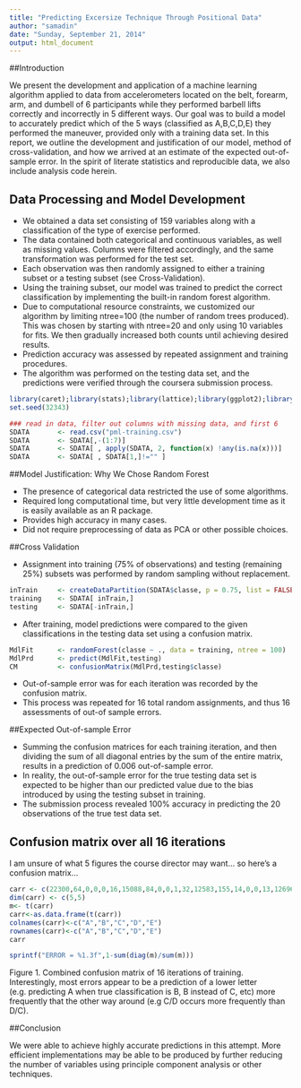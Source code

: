 ```yaml
---
title: "Predicting Excersize Technique Through Positional Data"
author: "samadin"
date: "Sunday, September 21, 2014"
output: html_document
---
```


##Introduction

We present the development and application of a machine learning algorithm applied to data from accelerometers located on the belt, forearm, arm, and dumbell of 6 participants while they performed barbell lifts correctly and incorrectly in 5 different ways. Our goal was to build a model to accurately predict which of the 5 ways (classified as A,B,C,D,E) they performed the maneuver, provided only with a training data set. In this report, we outline the development and justification of our model, method of cross-validation, and how we arrived at an estimate of the expected out-of-sample error. In the spirit of literate statistics and reproducible data, we also include analysis code herein.

## Data Processing and Model Development

- We obtained a data set consisting of 159 variables along with a classification of the type of exercise performed. 
- The data contained both categorical and continuous variables, as well as missing values. Columns were filtered accordingly, and the same transformation was performed for the test set.
- Each observation was then randomly assigned to either a training subset or a testing subset (see Cross-Validation).
- Using the training subset, our model was trained to predict the correct classification by implementing the built-in random forest algorithm.
- Due to computational resource constraints, we customized our algorithm by limiting ntree=100 (the number of random trees produced). This was chosen by starting with ntree=20 and only using 10 variables for fits. We then gradually increased both counts until achieving desired results.
- Prediction accuracy was assessed by repeated assignment and training procedures.
- The algorithm was performed on the testing data set, and the predictions were verified through the coursera submission process.

```r
library(caret);library(stats);library(lattice);library(ggplot2);library(randomForest)
set.seed(32343)

### read in data, filter out columns with missing data, and first 6
SDATA       <- read.csv("pml-training.csv")         
SDATA       <- SDATA[,-(1:7)]
SDATA       <- SDATA[ , apply(SDATA, 2, function(x) !any(is.na(x)))]
SDATA       <- SDATA[ , SDATA[1,]!="" ]
```

##Model Justification: Why We Chose Random Forest

- The presence of categorical data restricted the use of some algorithms.
- Required long computational time, but very little development time as it is easily available as an R package.
- Provides high accuracy in many cases.
- Did not require preprocessing of data as PCA or other possible choices.

##Cross Validation

- Assignment into training (75% of observations) and testing (remaining 25%) subsets was performed by random sampling without replacement. 
```r
inTrain     <- createDataPartition(SDATA$classe, p = 0.75, list = FALSE)
training    <- SDATA[ inTrain,]
testing     <- SDATA[-inTrain,]
```
- After training, model predictions were compared to the given classifications in the testing data set using a confusion matrix.
```r
MdlFit      <- randomForest(classe ~ ., data = training, ntree = 100) 
MdlPrd      <- predict(MdlFit,testing)
CM          <- confusionMatrix(MdlPrd,testing$classe)
```
- Out-of-sample error was for each iteration was recorded by the confusion matrix.
- This process was repeated for 16 total random assignments, and thus 16 assessments of out-of sample errors.

##Expected Out-of-sample Error

- Summing the confusion matrices for each training iteration, and then dividing the sum of all diagonal entries by the sum of the entire matrix, results in a prediction of 0.006 out-of-sample error.
- In reality, the out-of-sample error for the true testing data set is expected to be higher than our predicted value due to the bias introduced by using the testing subset in training.
- The submission process revealed 100% accuracy in predicting the 20 observations of the true test data set.

## Confusion matrix over all 16 iterations

I am unsure of what 5 figures the course director may want... so here's a confusion matrix...

```r
carr <- c(22300,64,0,0,0,16,15088,84,0,0,1,32,12583,155,14,0,0,13,12696,33,3,0,0,13,14369)
dim(carr) <- c(5,5)
m<- t(carr)
carr<-as.data.frame(t(carr))
colnames(carr)<-c("A","B","C","D","E")
rownames(carr)<-c("A","B","C","D","E")
carr

sprintf("ERROR = %1.3f",1-sum(diag(m)/sum(m)))
```
         
Figure 1. Combined confusion matrix of 16 iterations of training. Interestingly, most errors appear to be a prediction of a lower letter (e.g. predicting A when true classification is B, B instead of C, etc) more frequently that the other way around (e.g C/D occurs more frequently than D/C).

##Conclusion

We were able to achieve highly accurate predictions in this attempt. More efficient implementations may be able to be produced by further reducing the number of variables using principle component analysis or other techniques.